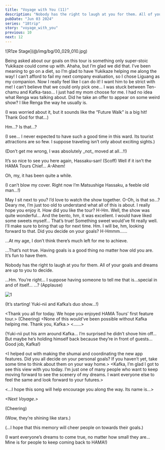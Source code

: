 ```yaml
---
title: "Voyage with You (11)"
description: "Nobody has the right to laugh at you for them. All of your goals and dreams are up to you to decide."
pubDate: "Jun 03 2024"
series: "18trip"
story: "voyage_with_you"
previous: 10
next: 12
---
```



<Divider loc="R1ze Stage" />

<p class="cg">![R1ze Stage](@/img/bg/00_029_010.jpg)</p>

<Bubble character="Yukikaze Fan A">
Being asked about our goals on this tour is something only super-stoic Yukikaze could come up with.
</Bubble>

<Bubble character="Yukikaze Fan C">
Ahaha, but I’m glad we did that. I’ve been meaning to go on a diet, so I’m glad to have Yukikaze helping me along the way!
</Bubble>

<Bubble character="Hama Fan A">
I can’t afford to fail my next company evaluation, so I chose Liguang as my companion. Now I really feel like I can do it! I want him to be strict with me!
</Bubble>

<Bubble character="Hama Fan B">
I can’t believe that we could only pick one… I was stuck between Ten-chamu and Kafka-taso… I just had my mom choose for me.
</Bubble>

<Bubble character="Hama Fan C">
I had no idea what Renga was talking about. Did he take an offer to appear on some weird show? I like Renga the way he usually is.
</Bubble>

<Bubble mc>
<p class="t">(I was worried about it, but it sounds like the “Future Walk” is a big hit! Thank God for that…)</p>

Hm…? Is that…?
</Bubble>

<Bubble character="Hassaku" name="???">
<p class="t">(I see… I never expected to have such a good time in this ward. Its tourist attractions are so few. I suppose traveling isn’t only about exciting sights.)</p>

<p class="t">(Don’t get me wrong, I was absolutely _not_ moved at all…!!)</p>
</Bubble>

<Bubble mc>
It’s so nice to see you here again, Hassaku-san!
</Bubble>

<Bubble character="Hassaku">
(Scoff) Well if it isn’t the HAMA Tours Chief… A-Ahem!

Oh, my, it has been quite a while.

<p class="t">(I can’t blow my cover. Right now I’m Matsushige Hassaku, a feeble old man…!)</p>
</Bubble>

<Bubble mc>
May I sit next to you? I’d love to watch the show together.
</Bubble>

<Bubble character="Hassaku">
O-Oh, is that so…? Deary me, I’m just too old to understand what all of this is about.
</Bubble>

<Bubble mc>
I really hope you enjoy it. How did you like the tour?
</Bubble>

<Bubble character="Hassaku">
H-Hm. Well, the show was quite wonderful… And the bento, hm, it was excellent. I would have liked some sweets myself…
</Bubble>

<Bubble mc>
That’s true! Something sweet would’ve fit really well. I’ll make sure to bring that up for next time.
</Bubble>

<Bubble character="Hassaku">
Hm. I will be, hm, looking forward to that.
</Bubble>

<Bubble mc>
Did you decide on your goals?
</Bubble>

<Bubble character="Hassaku">
H-Hmmm……

…At my age, I don’t think there’s much left for me to achieve.
</Bubble>

<Bubble mc>
…That’s not true. Having goals is a good thing no matter how old you are. It’s fun to have them.

Nobody has the right to laugh at you for them. All of your goals and dreams are up to you to decide.
</Bubble>

<Bubble character="Hassaku">
…Hm. You’re right… I suppose having someone to tell me that is…special in and of itself…
</Bubble>

<Bubble mc>
…?
</Bubble>

<Narration>
(Applause)
</Narration>

![1](1.jpg)

<Bubble mc>
<p class="t">(It’s starting! Yuki-nii and Kafka’s duo show…!)</p>
</Bubble>

<Bubble character="Yukikaze">
&lt;Thank you all for today. We hope you enjoyed HAMA Tours’ first feature tour.&gt;
</Bubble>

<Narration>
(Cheering)
</Narration>

<Bubble character="Yukikaze">
&lt;None of this would've been possible without Kafka helping me. Thank you, Kafka.&gt;
</Bubble>

<Bubble character="Kafka">
&lt;……&gt;
</Bubble>

<Bubble mc>
<p class="t">(Yuki-nii put his arm around Kafka… I’m surprised he didn’t shove him off… But maybe he’s holding himself back because they’re in front of guests… Good job, Kafka!)</p>
</Bubble>

<Bubble character="Kafka">
&lt;I helped out with making the shumai and coordinating the new app features. Did you all decide on your personal goals? If you haven’t yet, take some time to think about them on your way home.&gt;
</Bubble>

<Bubble character="Yukikaze">
&lt;Kafka, I’m glad I got to see this view with you today. I’m just one of many people who want to keep moving forward to see the scenery of my dreams. I want everyone else to feel the same and look forward to your futures.&gt;

&lt;…I hope this song will help encourage you along the way. Its name is…&gt;

_&lt;Next Voyage.&gt;_
</Bubble>

<Narration>
(Cheering)
</Narration>

<Bubble mc>
<p class="t">(Wow, they’re shining like stars.)</p>

<p class="t">(…I hope that this memory will cheer people on towards their goals.)</p>

<p class="t">(I want everyone’s dreams to come true, no matter how small they are… Mine is for people to keep coming back to HAMA!)</p>
</Bubble>

